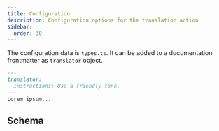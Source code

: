 ```yaml
---
title: Configuration
description: Configuration options for the translation action
sidebar:
  order: 30
---
```



The configuration data is `types.ts`.
It can be added to a documentation frontmatter as `translator` object.

```markdown
---
translator:
  instructions: Use a friendly tone.
---
Lorem ipsum...
```

## Schema

<Code lang="ts" code={types} title="Configuration Type" />
